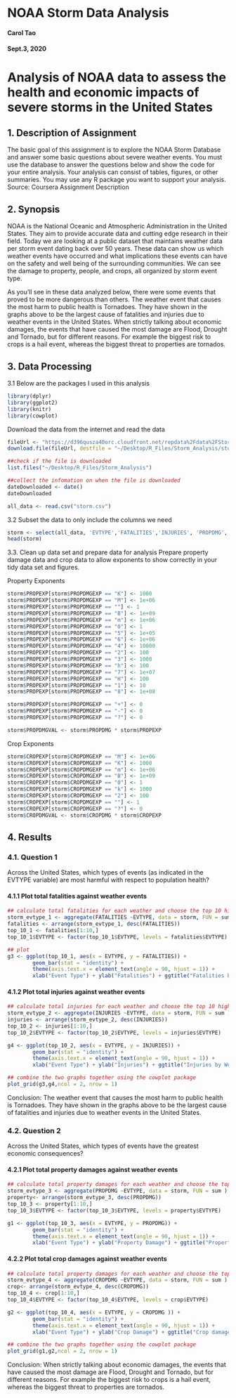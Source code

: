 # NOAA Storm Data Analysis
#### Carol Tao
#### Sept.3, 2020

# Analysis of NOAA data to assess the health and economic impacts of severe storms in the United States

## 1. Description of Assignment
The basic goal of this assignment is to explore the NOAA Storm Database and answer some basic questions about severe weather events. You must use the database to answer the questions below and show the code for your entire analysis. Your analysis can consist of tables, figures, or other summaries. You may use any R package you want to support your analysis. Source: Coursera Assignment Description

## 2. Synopsis
NOAA is the National Oceanic and Atmospheric Administration in the United States. They aim to provide accurate data and cutting edge research in their field. Today we are looking at a public dataset that maintains weather data per storm event dating back over 50 years. These data can show us which weather events have occurred and what implications these events can have on the safety and well being of the surrounding communities. We can see the damage to property, people, and crops, all organized by storm event type.

As you’ll see in these data analyzed below, there were some events that proved to be more dangerous than others. The weather event that causes the most harm to public health is Tornadoes. They have shown in the graphs above to be the largest cause of fatalities and injuries due to weather events in the United States. When strictly talking about economic damages, the events that have caused the most damage are Flood, Drought and Tornado, but for different reasons. For example the biggest risk to crops is a hail event, whereas the biggest threat to properties are tornados.

## 3. Data Processing
3.1
Below are the packages I used in this analysis
```r
library(dplyr)
library(ggplot2)
library(knitr)
library(cowplot)
```

Download the data from the internet and read the data
```r
fileUrl <- "https://d396qusza40orc.cloudfront.net/repdata%2Fdata%2FStormData.csv.bz2"
download.file(fileUrl, destfile = "~/Desktop/R_Files/Storm_Analysis/storm.csv", method = "curl")

##check if the file is downloaded
list.files("~/Desktop/R_Files/Storm_Analysis")

##collect the infomation on when the file is downloaded
dateDownloaded <- date()
dateDownloaded

all_data <- read.csv("storm.csv")
```

3.2 Subset the data to only include the columns we need
```r
storm <- select(all_data, 'EVTYPE','FATALITIES','INJURIES', 'PROPDMG', 'PROPDMGEXP', 'CROPDMG', 'CROPDMGEXP')
head(storm)
```

3.3. Clean up data set and prepare data for analysis
Prepare property damage data and crop data to allow exponents to show correctly in your tidy data set and figures.

Property Exponents
```r
storm$PROPEXP[storm$PROPDMGEXP == "K"] <- 1000
storm$PROPEXP[storm$PROPDMGEXP == "M"] <- 1e+06
storm$PROPEXP[storm$PROPDMGEXP == ""] <- 1
storm$PROPEXP[storm$PROPDMGEXP == "B"] <- 1e+09
storm$PROPEXP[storm$PROPDMGEXP == "m"] <- 1e+06
storm$PROPEXP[storm$PROPDMGEXP == "0"] <- 1
storm$PROPEXP[storm$PROPDMGEXP == "5"] <- 1e+05
storm$PROPEXP[storm$PROPDMGEXP == "6"] <- 1e+06
storm$PROPEXP[storm$PROPDMGEXP == "4"] <- 10000
storm$PROPEXP[storm$PROPDMGEXP == "2"] <- 100
storm$PROPEXP[storm$PROPDMGEXP == "3"] <- 1000
storm$PROPEXP[storm$PROPDMGEXP == "h"] <- 100
storm$PROPEXP[storm$PROPDMGEXP == "7"] <- 1e+07
storm$PROPEXP[storm$PROPDMGEXP == "H"] <- 100
storm$PROPEXP[storm$PROPDMGEXP == "1"] <- 10
storm$PROPEXP[storm$PROPDMGEXP == "8"] <- 1e+08

storm$PROPEXP[storm$PROPDMGEXP == "+"] <- 0
storm$PROPEXP[storm$PROPDMGEXP == "-"] <- 0
storm$PROPEXP[storm$PROPDMGEXP == "?"] <- 0

storm$PROPDMGVAL <- storm$PROPDMG * storm$PROPEXP
```

Crop Exponents
```r
storm$CROPEXP[storm$CROPDMGEXP == "M"] <- 1e+06
storm$CROPEXP[storm$CROPDMGEXP == "K"] <- 1000
storm$CROPEXP[storm$CROPDMGEXP == "m"] <- 1e+06
storm$CROPEXP[storm$CROPDMGEXP == "B"] <- 1e+09
storm$CROPEXP[storm$CROPDMGEXP == "0"] <- 1
storm$CROPEXP[storm$CROPDMGEXP == "k"] <- 1000
storm$CROPEXP[storm$CROPDMGEXP == "2"] <- 100
storm$CROPEXP[storm$CROPDMGEXP == ""] <- 1
storm$CROPEXP[storm$CROPDMGEXP == "?"] <- 0
storm$CROPDMGVAL <- storm$CROPDMG * storm$CROPEXP
```

## 4. Results
### 4.1. Question 1
Across the United States, which types of events (as indicated in the EVTYPE variable) are most harmful with respect to population health?

#### 4.1.1 Plot total fatalities against weather events
```r
## calculate total fatalities for each weather and choose the top 10 hightest fatalities
storm_evtype_1 <- aggregate(FATALITIES ~EVTYPE, data = storm, FUN = sum ) 
fatalities <- arrange(storm_evtype_1, desc(FATALITIES))
top_10_1 <- fatalities[1:10,]
top_10_1$EVTYPE <- factor(top_10_1$EVTYPE, levels = fatalities$EVTYPE)

## plot
g3 <- ggplot(top_10_1, aes(x = EVTYPE, y = FATALITIES)) + 
        geom_bar(stat = "identity") + 
        theme(axis.text.x = element_text(angle = 90, hjust = 1)) + 
        xlab("Event Type") + ylab("Fatalities") + ggtitle("Fatalities by Weather")

```

#### 4.1.2 Plot total injuries against weather events
```r
## calculate total injuries for each weather and choose the top 10 hightest injuries
storm_evtype_2 <- aggregate(INJURIES ~EVTYPE, data = storm, FUN = sum ) 
injuries <- arrange(storm_evtype_2, desc(INJURIES))
top_10_2 <- injuries[1:10,]
top_10_2$EVTYPE <- factor(top_10_2$EVTYPE, levels = injuries$EVTYPE)

g4 <- ggplot(top_10_2, aes(x = EVTYPE, y = INJURIES)) + 
        geom_bar(stat = "identity") + 
        theme(axis.text.x = element_text(angle = 90, hjust = 1)) + 
        xlab("Event Type") + ylab("Injuries") + ggtitle("Injuries by Weather")

## combine the two graphs together using the cowplot package
plot_grid(g3,g4,ncol = 2, nrow = 1)
```

Conclusion: The weather event that causes the most harm to public health is Tornadoes. They have shown in the graphs above to be the largest cause of fatalities and injuries due to weather events in the United States.

### 4.2. Question 2
Across the United States, which types of events have the greatest economic consequences?

#### 4.2.1 Plot total property damages against weather events
```r
## calculate total property damages for each weather and choose the top 10 hightest damages
storm_evtype_3 <- aggregate(PROPDMG ~EVTYPE, data = storm, FUN = sum )
property<- arrange(storm_evtype_3, desc(PROPDMG))
top_10_3 <- property[1:10,]
top_10_3$EVTYPE <- factor(top_10_3$EVTYPE, levels = property$EVTYPE)

g1 <- ggplot(top_10_3, aes(x = EVTYPE, y = PROPDMG)) + 
        geom_bar(stat = "identity") + 
        theme(axis.text.x = element_text(angle = 90, hjust = 1)) + 
        xlab("Event Type") + ylab("Property Damage") + ggtitle("Property damage by Weather")

```

#### 4.2.2 Plot total crop damages against weather events
```r
## calculate total property damages for each weather and choose the top 10 hightest damages
storm_evtype_4 <- aggregate(CROPDMG ~EVTYPE, data = storm, FUN = sum )
crop<- arrange(storm_evtype_4, desc(CROPDMG))
top_10_4 <- crop[1:10,]
top_10_4$EVTYPE <- factor(top_10_4$EVTYPE, levels = crop$EVTYPE)

g2 <- ggplot(top_10_4, aes(x = EVTYPE, y = CROPDMG )) + 
        geom_bar(stat = "identity") + 
        theme(axis.text.x = element_text(angle = 90, hjust = 1)) + 
        xlab("Event Type") + ylab("Crop Damage") + ggtitle("Crop damage by Weather")

## combine the two graphs together using the cowplot package
plot_grid(g1,g2,ncol = 2, nrow = 1)
```

Conclusion:  When strictly talking about economic damages, the events that have caused the most damage are Flood, Drought and Tornado, but for different reasons. For example the biggest risk to crops is a hail event, whereas the biggest threat to properties are tornados.


